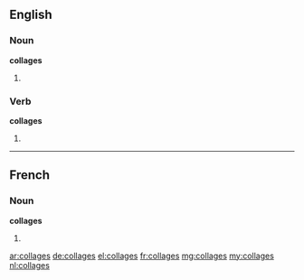 ==English==

===Noun===
'''collages'''

# {{plural of|collage}}

===Verb===
'''collages'''

# {{third-person singular of|collage}}

----

==French==

===Noun===
'''collages''' {{m}}

# {{plural of|collage|lang=fr}}

[[ar:collages]]
[[de:collages]]
[[el:collages]]
[[fr:collages]]
[[mg:collages]]
[[my:collages]]
[[nl:collages]]